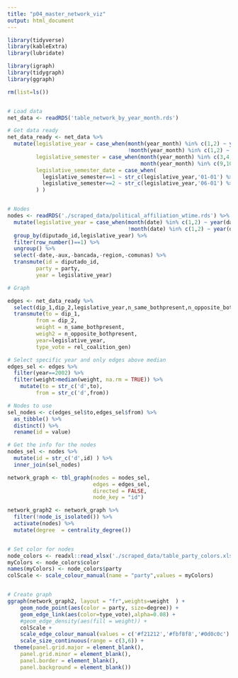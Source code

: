 ```yaml
---
title: "p04_master_network_viz"
output: html_document
---
```


```r
library(tidyverse)
library(kableExtra)
library(lubridate)

library(igraph)
library(tidygraph)
library(ggraph)

rm(list=ls())


# Load data
net_data <- readRDS('table_network_by_year_month.rds')

# Get data ready
net_data_ready <- net_data %>% 
  mutate(legislative_year = case_when(month(year_month) %in% c(1,2) ~ year(year_month)-1,
                                      !month(year_month) %in% c(1,2) ~ year(year_month)),
         legislative_semester = case_when(month(year_month) %in% c(3,4,5,6,7,8) ~ 1,
                                          month(year_month) %in% c(9,10,11,12,1,2) ~ 2 ),
         legislative_semester_date = case_when(
           legislative_semester==1 ~ str_c(legislative_year,'01-01') %>% as_date(),
           legislative_semester==2 ~ str_c(legislative_year,'06-01') %>% as_date()
         ) )


# Nodes
nodes <- readRDS('./scraped_data/political_affiliation_wtime.rds') %>% 
  mutate(legislative_year = case_when(month(date) %in% c(1,2) ~ year(date)-1,
                                      !month(date) %in% c(1,2) ~ year(date) ) ) %>% 
  group_by(diputado_id,legislative_year) %>% 
  filter(row_number()==1) %>% 
  ungroup() %>% 
  select(-date,-aux,-bancada,-region,-comunas) %>% 
  transmute(id = diputado_id,
         party = party,
         year = legislative_year)


```

```r
# Graph

edges <- net_data_ready %>% 
  select(dip_1,dip_2,legislative_year,n_same_bothpresent,n_opposite_bothpresent,rel_coalition_gen) %>% 
  transmute(to = dip_1,
         from = dip_2,
         weight = n_same_bothpresent,
         weigh2 = n_opposite_bothpresent,
         year=legislative_year,
         type_vote = rel_coalition_gen)

# Select specific year and only edges above median
edges_sel <- edges %>% 
  filter(year==2002) %>% 
  filter(weight>median(weight, na.rm = TRUE)) %>% 
    mutate(to = str_c('d',to),
         from = str_c('d',from))

# Nodes to use
sel_nodes <- c(edges_sel$to,edges_sel$from) %>% 
  as_tibble() %>% 
  distinct() %>% 
  rename(id = value)

# Get the info for the nodes
nodes_sel <- nodes %>% 
  mutate(id = str_c('d',id) ) %>% 
  inner_join(sel_nodes)

network_graph <- tbl_graph(nodes = nodes_sel,
                           edges = edges_sel,
                           directed = FALSE,
                           node_key = "id")

network_graph2 <- network_graph %>% 
  filter(!node_is_isolated()) %>% 
  activate(nodes) %>% 
  mutate(degree  = centrality_degree())


# Set color for nodes
node_colors <- readxl::read_xlsx('./scraped_data/table_party_colors.xlsx')
myColors <- node_colors$color
names(myColors) <- node_colors$party
colScale <- scale_colour_manual(name = "party",values = myColors)


# Create graph
ggraph(network_graph2, layout = "fr",weights=weight  ) + 
    geom_node_point(aes(color = party, size=degree)) +
    geom_edge_link(aes(color=type_vote),alpha=0.08) +
    #geom_edge_density(aes(fill = weight)) +
    colScale +
    scale_edge_colour_manual(values = c('#f21212','#fbf8f8','#0d0c0c') ) +
    scale_size_continuous(range = c(3,6)) +
  theme(panel.grid.major = element_blank(),
    panel.grid.minor = element_blank(),
    panel.border = element_blank(),
    panel.background = element_blank()) 


```

